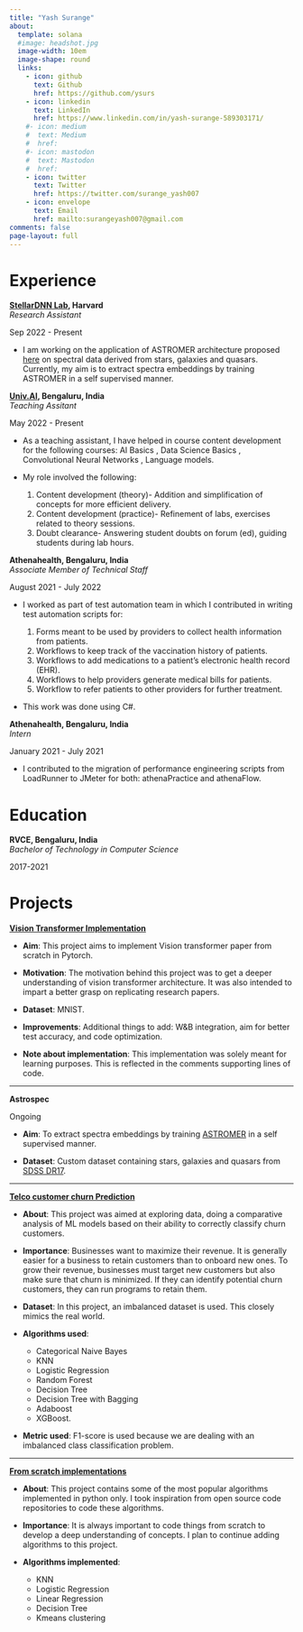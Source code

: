 ```yaml
---
title: "Yash Surange"
about:
  template: solana
  #image: headshot.jpg
  image-width: 10em
  image-shape: round
  links:
    - icon: github
      text: Github
      href: https://github.com/ysurs
    - icon: linkedin
      text: LinkedIn
      href: https://www.linkedin.com/in/yash-surange-589303171/
    #- icon: medium
    #  text: Medium
    #  href: 
    #- icon: mastodon
    #  text: Mastodon
    #  href: 
    - icon: twitter
      text: Twitter
      href: https://twitter.com/surange_yash007
    - icon: envelope
      text: Email
      href: mailto:surangeyash007@gmail.com
comments: false
page-layout: full
---
```


::::{.panel-tabset}

# Experience

::: {.d-flex .justify-content-between}
::: {}
**[StellarDNN Lab](https://www.stellardnn.org/), Harvard**  
*Research Assistant*
:::
::: {.text-end}
Sep 2022 - Present
:::
:::
- I am working on the application of ASTROMER architecture proposed [here](https://arxiv.org/pdf/2205.01677.pdf) on spectral data derived from stars, galaxies and quasars. Currently, my aim is to extract spectra embeddings by training ASTROMER in a self supervised manner.


::: {.d-flex .justify-content-between}
::: {}
**[Univ.AI](https://www.univ.ai/), Bengaluru, India**  
*Teaching Assitant*
:::
::: {.text-end}
May 2022 - Present
:::
:::
- As a teaching assistant, I have helped in course content development for the following courses: AI Basics , Data Science Basics , Convolutional Neural Networks , Language models. 

- My role involved the following:
  1. Content development (theory)- Addition and simplification of concepts for more efficient delivery.
  2. Content development (practice)- Refinement of labs, exercises related to theory sessions.
  3. Doubt clearance- Answering student doubts on forum (ed), guiding students during lab hours.


::: {.d-flex .justify-content-between}
::: {}
**Athenahealth, Bengaluru, India**  
*Associate Member of Technical Staff*
:::
::: {.text-end}
August 2021 - July 2022
:::
:::
- I worked as part of test automation team in which I contributed in writing test automation scripts for:

  1. Forms meant to be used by providers to collect health information from patients. 
  2. Workflows to keep track of the vaccination history of patients.
  2. Workflows to add medications to a patient's electronic health record (EHR).
  3. Workflows to help providers generate medical bills for patients.
  4. Workflow to refer patients to other providers for further treatment.
- This work was done using C#.

::: {.d-flex .justify-content-between}
::: {}
**Athenahealth, Bengaluru, India**  
*Intern*
:::
::: {.text-end}
January 2021 - July 2021
:::
:::
- I contributed to the migration of performance engineering scripts from LoadRunner to JMeter for both: athenaPractice and athenaFlow.


# Education


::: {.d-flex .justify-content-between}
::: {}
**RVCE, Bengaluru, India**  
*Bachelor of Technology in Computer Science*
:::
::: {.text-end}
2017-2021
:::
:::


# Projects

::: {.d-flex .justify-content-between}
::: {}
**[Vision Transformer Implementation](https://github.com/ysurs/Vit)**  
:::
::: {.text-end}
:::
:::
  - **Aim**: This project aims to implement Vision transformer paper from scratch in Pytorch.

  - **Motivation**: The motivation behind this project was to get a deeper understanding of vision transformer architecture. It was also intended to impart a better grasp on replicating research papers.

  - **Dataset**: MNIST. 

  - **Improvements**: Additional things to add: W&B integration, aim for better test accuracy, and code optimization.

  - **Note about implementation**: This implementation was solely meant for learning purposes. This is reflected in the comments supporting lines of code.

****************************************************************

::: {.d-flex .justify-content-between}
::: {}
**Astrospec**  
:::
::: {.text-end}
Ongoing
:::
:::
  - **Aim**: To extract spectra embeddings by training [ASTROMER](https://arxiv.org/pdf/2205.01677.pdf) in a self supervised manner.

  - **Dataset**: Custom dataset containing stars, galaxies and quasars from [SDSS DR17](https://www.sdss4.org/dr17/). 

****************************************************************

::: {.d-flex .justify-content-between}
::: {}
**[Telco customer churn Prediction](https://github.com/ysurs/Telco-Churn-prediction)**  
:::
::: {.text-end}
:::
:::
  - **About**: This project was aimed at exploring data, doing a comparative analysis of ML models based on their ability to correctly classify churn customers. 

  - **Importance**: Businesses want to maximize their revenue. It is generally easier for a business to retain customers than to onboard new ones. To grow their revenue, businesses must target new customers but also make sure that churn is minimized. If they can identify potential churn customers, they can run programs to retain them.

  - **Dataset**: In this project, an imbalanced dataset is used. This closely mimics the real world.

  - **Algorithms used**: 
    - Categorical Naive Bayes 
    - KNN
    - Logistic Regression
    - Random Forest
    - Decision Tree
    - Decision Tree with Bagging
    - Adaboost
    - XGBoost.
  
  - **Metric used**: F1-score is used because we are dealing with an imbalanced class classification problem.

****************************************************************

::: {.d-flex .justify-content-between}
::: {}
**[From scratch implementations](https://github.com/ysurs/From_scratch_implementations)**  
:::
::: {.text-end}
:::
:::
  - **About**: This project contains some of the most popular algorithms implemented in python only. I took inspiration from open source code repositories to code these algorithms. 

  - **Importance**: It is always important to code things from scratch to develop a deep understanding of concepts. I plan to continue adding algorithms to this project.

  - **Algorithms implemented**: 
    - KNN
    - Logistic Regression
    - Linear Regression
    - Decision Tree
    - Kmeans clustering
  
::::